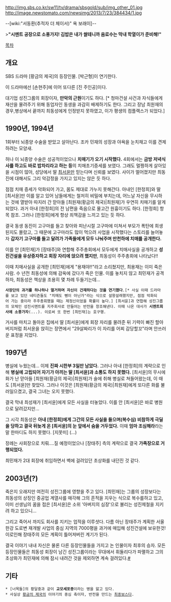 http://img.sbs.co.kr/sw11/tv/drama/sbsgold/sub/img_other_01.jpg
http://image.newstomato.com/newsimg/2013/7/23/384434/1.jpg

--[wiki:"서동환(추적자 더 체이서)" 욕 보래이]--

>'''"시멘트 공장으로 소풍가지! 김밥은 내가 쌀테니까 음료수는 막내 학열이가 준비해!"'''

[[목차]]
== 개요 ==
SBS 드라마 [황금의 제국]의 등장인물. [박근형]이 연기한다.

이 드라마에선 [손현주]에 이어 또다른 [진 주인공]이다.

대기업 성진그룹의 회장이자, '''만악의 근원'''이기도 하다. [* 청마건설 사건과 자식들에게 재산을 물려주기 위해 동업자인 동생을 과감히 배제하기도 한다. 그리고 장남 최원재의 경우,병상에서 끝까지 최동성에게 인정받지 못하였고, 이가 평생의 컴플랙스가 되었다.]

== 1990년, 1994년 ==
1회부터 뇌종양 수술을 받았고 살아난다. 조카 민재의 성장과 야욕을 눈치채고 이를 견제하려는 모양새. 

허나 이 뇌종양 수술은 성공적이었으나 '''치매기가 오기 시작했다.''' 4회에서는 '''금방 저녁식사를 하고도 바로 밥차리라고 하는 등'''의 치매초기증세를 보였다. 그래도 멀쩡하게 살아있을 시점이 많아, 성당에서 딸 [[최서윤]]만 믿는다며 신뢰를 보였다. 사이가 멀어졌지만 최동진에 대해서도 그리 악감정을 가지고 있지는 않은 듯 하다.

점점 치매 증세가 악화되어 가고, 몸도 제대로 가누지 못해간다. 아내인 [한정희]와 딸 [최서윤]만 이를 알고 있어 남들에게는 철저히 비밀에 부치는데, 어느날 자신을 무시하는 것에 열받아 따지러 간 맏아들 [최원재(황금의 제국)|최원재]가 우연히 치매기를 알게 되었다. 과거 아내 [한정희]의 전 남편을 죽음으로 물고간 원흉이기도 하다. [한정희] 항목 참조. 그러나 [한정희]에게 항상 죄책감을 느끼고 있는 듯 하다.

결국 동생 동진이 고구마를 들고 찾아와 피난시절 고구마에 미쳐서 부모가 폭탄에 희생된지도 몰랐고, 그 때문에 고구마라도 많이 먹으려 사업을 시작했다는 스토리를 늘어놓자 '''갑자기 고구마를 들고 달려가 가족들에게 모두 나눠주며 만천하에 치매를 공개한다.'''  

이를 안 [최민재]가 [장태주]와 연합해 주주총회에서 모두에게 치매사실을 공개하고 '''성진건설을 유상증자하고 회장 자리에 앉으려 했지만''', 최동성이 주주총회에 나타났다!!

이때 치매사실을 공개한 [최민재]에게 "용재야!!"라고 소리쳤지만, 최용재는 이미 죽은 사람. 수 년전 최동성에 의해 감옥에 갔다가 죽은 인물. 이를 놓치지 않고 최민재가 공격하자, 최동성은 책상을 조용히 몇 차례 두들기는데...

 '''사장단의 과거를 하나하나 열거하며 자신이 건재하다는 것을 연기했다'''.[* 사실 이때 드라마를 보고 있던 네티즌들도 "치매도 뻥이 아닌가"라는 식으로 설왕설래했지만, 점점 악화되어 가는 중이라 주주총회했을 때는 제정신이었을 확률이 높다.] [최서윤]과 연합해 성진그룹의 모체인 성진시멘트를 지주회사로 만들어는 반전을 창조해낸다. 이때 나온 대사가 '''시멘트회사에 소풍가자'''(...). 이로써 또 한번 [최민재]는 호구행.

거사를 마치고 돌아온 집에서 딸 [최서윤]에게 회장 자리를 물려준 뒤 기력이 빠진 할아버지처럼 최서윤을 앉히는 장면에서 "29살짜리가 이 자리를 어찌 감당할꼬"라며 안쓰러운 표정을 지었다.

== 1997년 ==
병실에 누웠는데... 이제 '''진짜 시한부 3일만 남았다.''' 그러나 아내 [한정희]의 계략으로 인해 '''병실에 고립되어 자기가 아끼는 딸 [최서윤]과 소통도 하지 못했다.''' [최서윤]의 무시에 화가 난 맏아들 [최원재(황금의 제국)|최원재]가 술에 취해 병실로 쳐들어왔는데, 이 때도 [최서윤]만 찾았다. 그러나 이것은 [최원재(황금의 제국)|최원재]에게 또다른 화를 불러일으켰고, 결국 그녀는 오지 못했다.

결국 막내 최성재가 [최서윤]에게 모든 사실을 터놓았다. 이를 안 [최서윤]은 바로 병원으로 달려갔지만...

그 시각 최동성은 '''아내 [한정희]에게 그간의 모든 사실을 들으며(복수심) 비참하게 극딜을 당하고 결국 뒤늦게 온 [최서윤]의 눈 앞에서 숨을 거두었다.''' 이때 '''엄마 조심해라'''라는 말 한마디도 하지 못했다. [지못미] (...)

장례는 사회장으로 치뤄....질 예정이었으나 [장태주] 측의 계략으로 결국 '''가족장으로 거행되었다.'''

최민재가 2대 회장에 취임하면서 벽에 걸려있던 초상화를 내던진 것 같다.

== 2003년(?) ==
죽은지 오래지만 여전히 성진그룹에 영향을 주고 있다. [최민재]는 그룹의 성장보다는 최동성의 상징인 중공업 계열사를 매각해 그의 흔적을 지우는 식으로 복수를하고 있고, 이미 선생님의 꿈을 접은 [최서윤]은 소위 '아버지의 심장'으로 불리는 성진제철을 지키려 하고 있으니...

그리고 죽어서 까지도 회사를 지키는 업적을 이루셧다.
다름 아닌 장태주가 계획한 서울 한강 도로변 재개발 사업의 중심 지역의 7000평을 과거에 매입해 성진건설에 보유한것! 이로인해 장태주의 모든 계획이 틀어져버린 계기가 된다.

결국 이야기 내내 자신은 물론 다른 등장인물들을 가지고 논 인물이자 최후의 승자. 모든 등장인물들은 최동성 회장이 남긴 성진그룹이라는 무대에서 휘둘리다가 파멸하고 그의 초상화가 최민재에 의해 잠시 내려간 것을 제외하면 계속 걸려있다.[http://sendy80.egloos.com/4828934 #]

== 기타 ==
 * [너목들]의 황달중과 같이 '''교모세포종'''이라는 병을 앓고 있다.
 * 사실상 [[황금의 제국]]의 이야기의 중심 축이자, 반전을 만드는 [[최종보스]]다.
